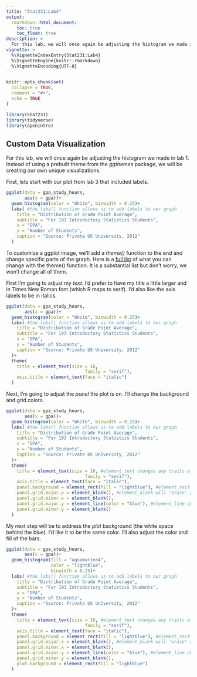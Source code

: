 ```yaml
---
title: "Stat231:Lab4"
output: 
  rmarkdown::html_document:
    toc: true
    toc_float: true
description: >
  For this lab, we will once again be adjusting the histogram we made in lab 1. Instead of using a prebuilt theme from the *ggthemes* package, we will be creating our own unique visualizations. 
vignette: >
  %\VignetteIndexEntry{Stat231:Lab4}
  %\VignetteEngine{knitr::rmarkdown}
  %\VignetteEncoding{UTF-8}
---
```


```r
knitr::opts_chunk$set(
  collapse = TRUE,
  comment = "#>",
  echo = TRUE
)
```

```r
library(Stat231)
library(tidyverse)
library(openintro)
```

## Custom Data Visualization

For this lab, we will once again be adjusting the histogram we made in lab 1. Instead of using a prebuilt theme from the *ggthemes* package, we will be creating our own unique visualizations. 

First, lets start with our plot from lab 3 that included labels.  

```r
ggplot(data = gpa_study_hours, 
       aes(x = gpa))+
  geom_histogram(color = "White", binwidth = 0.25)+
  labs( #the labs() function allows us to add labels to our graph
    title = "Distribution of Grade Point Average",
    subtitle = "For 193 Introductory Statistics Students",
    x = "GPA",
    y = "Number of Students",
    caption = "Source: Private US University, 2012"
  )
```

To customize a ggplot image, we'll add a *theme()* function to the end and change specific parts of the graph. Here is a [full list](https://ggplot2.tidyverse.org/reference/theme.html) of what you can change with the theme() function. It is a substantial list but don't worry, we won't change all of them.

First I'm going to adjust my *text*. I'd prefer to have my title a little larger and in Times New Roman font (which R maps to serif). I'd also like the axis labels to be in italics.

```r
ggplot(data = gpa_study_hours, 
       aes(x = gpa))+
  geom_histogram(color = "White", binwidth = 0.25)+
  labs( #the labs() function allows us to add labels to our graph
    title = "Distribution of Grade Point Average",
    subtitle = "For 193 Introductory Statistics Students",
    x = "GPA",
    y = "Number of Students",
    caption = "Source: Private US University, 2012"
  )+
  theme(
    title = element_text(size = 16,
                              family = "serif"),
    axis.title = element_text(face = "italic")
  )
```

Next, I'm going to adjust the *panel* the plot is on. I'll change the background and grid colors. 

```r
ggplot(data = gpa_study_hours, 
       aes(x = gpa))+
  geom_histogram(color = "White", binwidth = 0.25)+
  labs( #the labs() function allows us to add labels to our graph
    title = "Distribution of Grade Point Average",
    subtitle = "For 193 Introductory Statistics Students",
    x = "GPA",
    y = "Number of Students",
    caption = "Source: Private US University, 2012"
  )+
  theme(
    title = element_text(size = 16, #element_text changes any traits of the text
                              family = "serif"),
    axis.title = element_text(face = "italic"),
    panel.background = element_rect(fill = "lightblue"), #element_rect lets us change geometric traits of the panel or plot.
    panel.grid.major.x = element_blank(), #element_blank will "erase" a feature
    panel.grid.minor.x = element_blank(),
    panel.grid.major.y = element_line(color = "blue"), #element_line changes any (you guessed it) line traits
    panel.grid.minor.y = element_blank()
  )
```

My next step will be to address the *plot* background (the white space behind the blue). I'd like it to be the same color. I'll also adjust the color and fill of the bars. 

```r
ggplot(data = gpa_study_hours, 
       aes(x = gpa))+
  geom_histogram(fill = "aquamarine4",
                 color = "lightblue", 
                 binwidth = 0.25)+
  labs( #the labs() function allows us to add labels to our graph
    title = "Distribution of Grade Point Average",
    subtitle = "For 193 Introductory Statistics Students",
    x = "GPA",
    y = "Number of Students",
    caption = "Source: Private US University, 2012"
  )+
  theme(
    title = element_text(size = 16, #element_text changes any traits of the text
                              family = "serif"),
    axis.title = element_text(face = "italic"),
    panel.background = element_rect(fill = "lightblue"), #element_rect lets us change geometric traits of the panel or plot.
    panel.grid.major.x = element_blank(), #element_blank will "erase" a feature
    panel.grid.minor.x = element_blank(),
    panel.grid.major.y = element_line(color = "blue"), #element_line changes any (you guessed it) line traits
    panel.grid.minor.y = element_blank(),
    plot.background = element_rect(fill = "lightblue")
  )
```